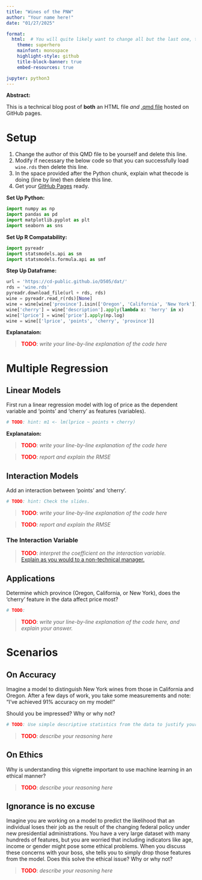 ```yaml
---
title: "Wines of the PNW"
author: "Your name here!"
date: "01/27/2025"

format: 
  html:  # You will quite likely want to change all but the last one, to taste
    theme: superhero  
    mainfont: monospace
    highlight-style: github
    title-block-banner: true
    embed-resources: true

jupyter: python3
---
```


**Abstract:**

This is a technical blog post of **both** an HTML file *and* [.qmd file](src/wine_of_pnw_py.qmd) hosted on GitHub pages.

# Setup

1.  Change the author of this QMD file to be yourself and delete this line.
2.  Modify if necessary the below code so that you can successfully load `wine.rds` then delete this line.
3.  In the space provided after the Python chunk, explain what thecode is doing (line by line) then delete this line.
4.  Get your [GitHub Pages](https://docs.github.com/en/pages/quickstart) ready.

**Set Up Python:**
```python
import numpy as np
import pandas as pd
import matplotlib.pyplot as plt
import seaborn as sns
```

**Set Up R Compatability:**
```python
import pyreadr
import statsmodels.api as sm
import statsmodels.formula.api as smf
```

**Step Up Dataframe:**
```python
url = 'https://cd-public.github.io/D505/dat/'
rds = 'wine.rds'
pyreadr.download_file(url + rds, rds) 
wine = pyreadr.read_r(rds)[None]      
wine = wine[wine['province'].isin(['Oregon', 'California', 'New York'])]
wine['cherry'] = wine['description'].apply(lambda x: 'herry' in x)
wine['lprice'] = wine['price'].apply(np.log)
wine = wine[['lprice', 'points', 'cherry', 'province']]
```

**Explanataion:**

> <span style="color:red;font-weight:bold">TODO</span>: *write your line-by-line explanation of the code here*

# Multiple Regression

## Linear Models

First run a linear regression model with log of price as the dependent variable and 'points' and 'cherry' as features (variables).

```r
# TODO: hint: m1 <- lm(lprice ~ points + cherry)
```

**Explanataion:**

> <span style="color:red;font-weight:bold">TODO</span>: *write your line-by-line explanation of the code here*

> <span style="color:red;font-weight:bold">TODO</span>: *report and explain the RMSE*

## Interaction Models

Add an interaction between 'points' and 'cherry'. 

```r
# TODO: hint: Check the slides.
```

> <span style="color:red;font-weight:bold">TODO</span>: *write your line-by-line explanation of the code here*

> <span style="color:red;font-weight:bold">TODO</span>: *report and explain the RMSE*

### The Interaction Variable

> <span style="color:red;font-weight:bold">TODO</span>: *interpret the coefficient on the interaction variable.* <br>[Explain as you would to a non-technical manager.](https://youtube.com/clip/UgkxY7ohjoimIef6zpPLjgQHqJcJHeZptuVm?feature=shared)

## Applications

Determine which province (Oregon, California, or New York), does the 'cherry' feature in the data affect price most?

```r
# TODO: 
```

> <span style="color:red;font-weight:bold">TODO</span>: *write your line-by-line explanation of the code here, and explain your answer.*

# Scenarios

## On Accuracy

Imagine a model to distinguish New York wines from those in California and Oregon. After a few days of work, you take some measurements and note: "I've achieved 91% accuracy on my model!" 

Should you be impressed? Why or why not?

```r
# TODO: Use simple descriptive statistics from the data to justify your answer.
```

> <span style="color:red;font-weight:bold">TODO</span>: *describe your reasoning here*

## On Ethics

Why is understanding this vignette important to use machine learning in an ethical manner?

> <span style="color:red;font-weight:bold">TODO</span>: *describe your reasoning here*

## Ignorance is no excuse
Imagine you are working on a model to predict the likelihood that an individual loses their job as the result of the changing federal policy under new presidential administrations. You have a very large dataset with many hundreds of features, but you are worried that including indicators like age, income or gender might pose some ethical problems. When you discuss these concerns with your boss, she tells you to simply drop those features from the model. Does this solve the ethical issue? Why or why not?

> <span style="color:red;font-weight:bold">TODO</span>: *describe your reasoning here*
